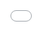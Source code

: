 ```yaml
---
title: Dynamic lot-size model
author: Kaiwen Teoh
date: '2018-08-14'
slug: ww
categories:
  - HTML
  - CSS
  - JS
tags: []
---
```



<iframe src="Home.html" style="position:fixed; top:0px; left:0px; bottom:0px; right:0px; width:100%; height:100%; border:none; margin:0; padding:0; overflow:hidden; z-index:999999;">

  <p>Your browser does not support iframes.</p>   

</iframe>
